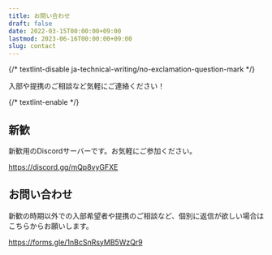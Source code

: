```yaml
---
title: お問い合わせ
draft: false
date: 2022-03-15T00:00:00+09:00
lastmod: 2023-06-16T00:00:00+09:00
slug: contact
---
```


{/* textlint-disable ja-technical-writing/no-exclamation-question-mark */}

入部や提携のご相談など気軽にご連絡ください！

{/* textlint-enable */}

## 新歓

新歓用のDiscordサーバーです。お気軽にご参加ください。

https://discord.gg/mQp8vyGFXE

## お問い合わせ

新歓の時期以外での入部希望者や提携のご相談など、個別に返信が欲しい場合はこちらからお願いします。

https://forms.gle/1nBcSnRsyMB5WzQr9
